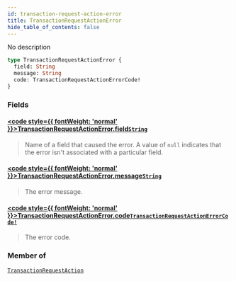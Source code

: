 ```yaml
---
id: transaction-request-action-error
title: TransactionRequestActionError
hide_table_of_contents: false
---
```








No description

```graphql
type TransactionRequestActionError {
  field: String
  message: String
  code: TransactionRequestActionErrorCode!
}
```


### Fields

#### [<code style={{ fontWeight: 'normal' }}>TransactionRequestActionError.<b>field</b></code>](#)<Bullet />[`String`](../../../developer/api-reference/scalars/string) <Badge class="secondary" text="scalar"/>
> Name of a field that caused the error. A value of `null` indicates that the error isn't associated with a particular field.
> 

#### [<code style={{ fontWeight: 'normal' }}>TransactionRequestActionError.<b>message</b></code>](#)<Bullet />[`String`](../../../developer/api-reference/scalars/string) <Badge class="secondary" text="scalar"/>
> The error message.
> 

#### [<code style={{ fontWeight: 'normal' }}>TransactionRequestActionError.<b>code</b></code>](#)<Bullet />[`TransactionRequestActionErrorCode!`](../../../developer/api-reference/enums/transaction-request-action-error-code) <Badge class="secondary" text="non-null"/> <Badge class="secondary" text="enum"/>
> The error code.
> 



### Member of

[`TransactionRequestAction`](../../../developer/api-reference/objects/transaction-request-action)  <Badge class="secondary" text="object"/>



